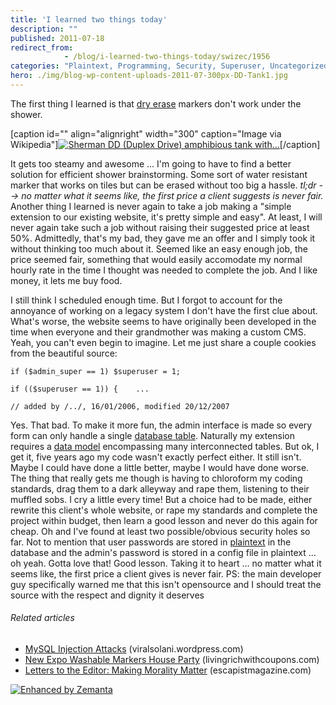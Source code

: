 ```yaml
---
title: 'I learned two things today'
description: ""
published: 2011-07-18
redirect_from: 
            - /blog/i-learned-two-things-today/swizec/1956
categories: "Plaintext, Programming, Security, Superuser, Uncategorized, Whiteboard"
hero: ./img/blog-wp-content-uploads-2011-07-300px-DD-Tank1.jpg
---
```

The first thing I learned is that [dry erase](http://en.wikipedia.org/wiki/Whiteboard "Whiteboard") markers don't work under the shower.

\[caption id="" align="alignright" width="300" caption="Image via Wikipedia"][![Sherman DD (Duplex Drive) amphibious tank with...](./img/blog-wp-content-uploads-2011-07-300px-DD-Tank1.jpg "Sherman DD (Duplex Drive) amphibious tank with...")](http://commons.wikipedia.org/wiki/File:DD-Tank.jpg)\[/caption]

It gets too steamy and awesome ... I'm going to have to find a better solution for efficient shower brainstorming. Some sort of water resistant marker that works on tiles but can be erased without too big a hassle. _tl;dr --> no matter what it seems like, the first price a client suggests is never fair._ Another thing I learned is never again to take a job making a "simple extension to our existing website, it's pretty simple and easy". At least, I will never again take such a job without raising their suggested price at least 50%. Admittedly, that's my bad, they gave me an offer and I simply took it without thinking too much about it. Seemed like an easy enough job, the price seemed fair, something that would easily accomodate my normal hourly rate in the time I thought was needed to complete the job. And I like money, it lets me buy food.

<!--more-->

I still think I scheduled enough time. But I forgot to account for the annoyance of working on a legacy system I don't have the first clue about. What's worse, the website seems to have originally been developed in the time when everyone and their grandmother was making a custom CMS. Yeah, you can't even begin to imagine. Let me just share a couple cookies from the beautiful source:

```
if ($admin_super == 1) $superuser = 1;

if (($superuser == 1)) {	...
```

```
// added by /../, 16/01/2006, modified 20/12/2007
```

Yes. That bad. To make it more fun, the admin interface is made so every form can only handle a single [database table](http://en.wikipedia.org/wiki/Table_%28database%29 "Table (database)"). Naturally my extension requires a [data model](http://en.wikipedia.org/wiki/Data_model "Data model") encompassing many interconnected tables. But ok, I get it, five years ago my code wasn't exactly perfect either. It still isn't. Maybe I could have done a little better, maybe I would have done worse. The thing that really gets me though is having to chloroform my coding standards, drag them to a dark alleyway and rape them, listening to their muffled sobs. I cry a little every time! But a choice had to be made, either rewrite this client's whole website, or rape my standards and complete the project within budget, then learn a good lesson and never do this again for cheap. Oh and I've found at least two possible/obvious security holes so far. Not to mention that user passwords are stored in [plaintext](http://en.wikipedia.org/wiki/Plaintext "Plaintext") in the database and the admin's password is stored in a config file in plaintext ... oh yeah. Gotta love that! Good lesson. Taking it to heart ... no matter what it seems like, the first price a client gives is never fair. PS: the main developer guy specifically warned me that this isn't opensource and I should treat the source with the respect and dignity it deserves

###### Related articles

- [MySQL Injection Attacks](http://viralsolani.wordpress.com/2011/07/17/203/) (viralsolani.wordpress.com)
- [New Expo Washable Markers House Party](http://www.livingrichwithcoupons.com/2011/04/new-expo-washable-markers-house-party.html) (livingrichwithcoupons.com)
- [Letters to the Editor: Making Morality Matter](http://www.escapistmagazine.com/articles/view/editorials/letters/8906-Letters-to-the-Editor-Making-Morality-Matter) (escapistmagazine.com)

[![Enhanced by Zemanta](http://img.zemanta.com/zemified_e.png?x-id=44acab09-6d5f-4475-b384-981f6cf8ee28)](http://www.zemanta.com/ "Enhanced by Zemanta")